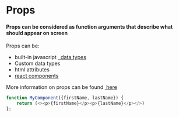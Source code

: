 
<Meta title="Props/Overview" />


# Props

<h4>Props can be considered as function arguments that describe what should appear on screen</h4>
<p>Props can be:</p>
<ul>
    <li>
built-in javascript 
    <a 
        href="https://developer.mozilla.org/en-US/docs/Web/JavaScript/Data_structures#javascript_types" 
        target="_blank"
    >
         &nbsp; data types
    </a>
    </li>
    <li>
            Custom data types 
    </li>
    <li>
            html attributes
    </li>
    <li>
            <a 
                href="https://reactjs.org/docs/render-props.html#gatsby-focus-wrapper"
                target="_blank"
            >
                react components
            </a>
    </li>
</ul>

<p>
    More information on props can be found
    <a href="https://beta.reactjs.org/learn/passing-props-to-a-component" target="_blank">&nbsp;here</a>
</p>

```javascript
function MyComponent({firstName, lastName}) {
    return (<><p>{firstName}</p><p>{lastName}</p></>)
};
```

